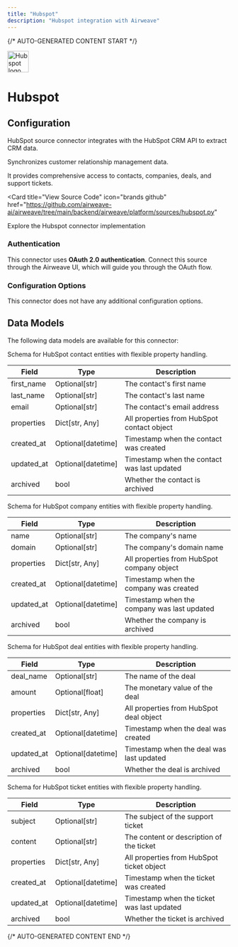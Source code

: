 ```yaml
---
title: "Hubspot"
description: "Hubspot integration with Airweave"
---
```


{/* AUTO-GENERATED CONTENT START */}



<div className="connector-header" style={{ display: 'flex', alignItems: 'center', gap: '12px', marginBottom: '24px' }}>
  <img src="icon.svg" alt="Hubspot logo" width="48" height="48" className="connector-icon" />
  <h1 style={{ margin: 0 }}>Hubspot</h1>
</div>

## Configuration

HubSpot source connector integrates with the HubSpot CRM API to extract CRM data.

Synchronizes customer relationship management data.

It provides comprehensive access to contacts, companies, deals, and support tickets.

<Card
  title="View Source Code"
  icon="brands github"
  href="https://github.com/airweave-ai/airweave/tree/main/backend/airweave/platform/sources/hubspot.py"
>
  Explore the Hubspot connector implementation
</Card>

### Authentication

This connector uses **OAuth 2.0 authentication**. Connect this source through the Airweave UI, which will guide you through the OAuth flow.

### Configuration Options

This connector does not have any additional configuration options.

## Data Models

The following data models are available for this connector:

<Accordion title="HubspotContactEntity">

Schema for HubSpot contact entities with flexible property handling.

| Field | Type | Description |
|-------|------|-------------|
| first_name | Optional[str] | The contact's first name |
| last_name | Optional[str] | The contact's last name |
| email | Optional[str] | The contact's email address |
| properties | Dict[str, Any] | All properties from HubSpot contact object |
| created_at | Optional[datetime] | Timestamp when the contact was created |
| updated_at | Optional[datetime] | Timestamp when the contact was last updated |
| archived | bool | Whether the contact is archived |

</Accordion>
<Accordion title="HubspotCompanyEntity">

Schema for HubSpot company entities with flexible property handling.

| Field | Type | Description |
|-------|------|-------------|
| name | Optional[str] | The company's name |
| domain | Optional[str] | The company's domain name |
| properties | Dict[str, Any] | All properties from HubSpot company object |
| created_at | Optional[datetime] | Timestamp when the company was created |
| updated_at | Optional[datetime] | Timestamp when the company was last updated |
| archived | bool | Whether the company is archived |

</Accordion>
<Accordion title="HubspotDealEntity">

Schema for HubSpot deal entities with flexible property handling.

| Field | Type | Description |
|-------|------|-------------|
| deal_name | Optional[str] | The name of the deal |
| amount | Optional[float] | The monetary value of the deal |
| properties | Dict[str, Any] | All properties from HubSpot deal object |
| created_at | Optional[datetime] | Timestamp when the deal was created |
| updated_at | Optional[datetime] | Timestamp when the deal was last updated |
| archived | bool | Whether the deal is archived |

</Accordion>
<Accordion title="HubspotTicketEntity">

Schema for HubSpot ticket entities with flexible property handling.

| Field | Type | Description |
|-------|------|-------------|
| subject | Optional[str] | The subject of the support ticket |
| content | Optional[str] | The content or description of the ticket |
| properties | Dict[str, Any] | All properties from HubSpot ticket object |
| created_at | Optional[datetime] | Timestamp when the ticket was created |
| updated_at | Optional[datetime] | Timestamp when the ticket was last updated |
| archived | bool | Whether the ticket is archived |

</Accordion>




{/* AUTO-GENERATED CONTENT END */}
